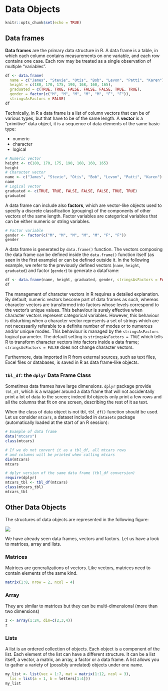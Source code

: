 
# Data Objects

```r
knitr::opts_chunk$set(echo = TRUE)
```


## Data frames

**Data frames** are the primary data structure in R. A data frame is a table, in which each column contains measurements on one variable, and each row contains one case. Each row may be treated as a single observation of multiple "variables". 

```r
df <- data.frame(
  name = c("James", "Stevie", "Otis", "Bob", "Levon", "Patti", "Karen"), 
  height = c(180, 170, 175, 190, 168, 160, 165), 
  graduated = c(TRUE, TRUE, FALSE, FALSE, FALSE, TRUE, TRUE),
  gender = factor(c("M", "M", "M", "M", "M", "F", "F")), 
  stringsAsFactors = FALSE)
df
```

Technically, in R a data frame is a list of column vectors that can be of various types, but that have to be of the same length. A **vector** is a "primitive" data object, it is a sequence of data elements of the same basic type: 

* numeric
* character 
* logical

```r
# Numeric vector
height <- c(180, 170, 175, 190, 168, 160, 165)
height
# Character vector
name <- c("James", "Stevie", "Otis", "Bob", "Levon", "Patti", "Karen")
name
# Logical vector
graduated <- c(TRUE, TRUE, FALSE, FALSE, FALSE, TRUE, TRUE)
graduated
```

A data frame can include also **factors**, which are vector-like objects used to specify a discrete classification (grouping) of the components of other vectors of the same length. Factor variables are categorical variables that can be either numeric or string variables.

```r
# Factor variable
gender <- factor(c("M", "M", "M", "M", "M", "F", "F"))
gender
```

A data frame is generated by `data.frame()` function. The vectors composing the data frame can be defined inside the `data.frame()` function itself (as seen in the first example) or can be defined outside it. In the following example, we refer to the previously defined vectors (`name`, `height`, `graduated`) and factor (`gender`) to generate a dataframe:

```r
df <- data.frame(name, height, graduated, gender, stringsAsFactors = FALSE)
df
```

The management of character vectors in R requires a detailed explanation. By default, numeric vectors become part of data frames as such, whereas character vectors are transformed into factors whose levels correspond to the vector's unique values. This behaviour is surely effective when character vectors represent categorical variables. However, this behaviour is disturbing when a character vector represents a set of strings which are not necessarily referable to a definite number of modes or to numerous and/or unique modes. This behaviour is managed by the `stringsAsFactors` logical parameter. The default setting is `stringsAsFactors = TRUE` which tells R to transform character vectors into factors inside a data frame; `stringsAsFactors = FALSE` does not change character vectors. 

Furthermore, data imported in R from external sources, such as text files, Excel files or databases, is saved in R as data frame-like objects.

### `tbl_df`: the `dplyr` Data Frame Class

Sometimes data frames have large dimensions. `dplyr` package provide `tbl_df`, which is a wrapper around a data frame that will not accidentally print a lot of data to the screen; indeed tbl objects only print a few rows and all the columns that fit on one screen, describing the rest of it as text.

When the class of data object is not tbl, `tbl_df()` function should be used.  
Let us consider `mtcars`, a dataset included in `datasets` package (automatically loaded at the start of an R session): 

```r
# Example of data frame
data("mtcars")
class(mtcars)

# If we do not convert it as a tbl_df, all mtcars rows 
# and columns will be printed when calling mtcars 
dim(mtcars)
mtcars

# dplyr version of the same data frame (tbl_df conversion)
require(dplyr)
mtcars_tbl <- tbl_df(mtcars)
class(mtcars_tbl)
mtcars_tbl
```

## Other Data Objects 

The structures of data objects are represented in the following figure:

![](./images/dataStructure.png)


We have already seen data frames, vectors and factors. Let us have a look to matrices, array and lists.

### Matrices

Matrices are generalizations of vectors. Like vectors, matrices need to contain elements of the same kind.

```r
matrix(1:8, nrow = 2, ncol = 4)
```

### Array  

They are similar to matrices but they can be multi-dimensional (more than two dimensions)

```r
z <- array(1:24, dim=c(2,3,4))
z
```

### Lists

A list is an ordered collection of objects. Each object is a component of the list. Each element of the list can have a different structure. It can be a list itself, a vector, a matrix, an array, a factor or a data frame. A list allows you to gather a variety of (possibly unrelated) objects under one name.

```r
my_list <- list(vec = 1:7, mat = matrix(1:12, ncol = 3),
  lis = list(a = 1, b = letters[1:4]))
my_list
```


